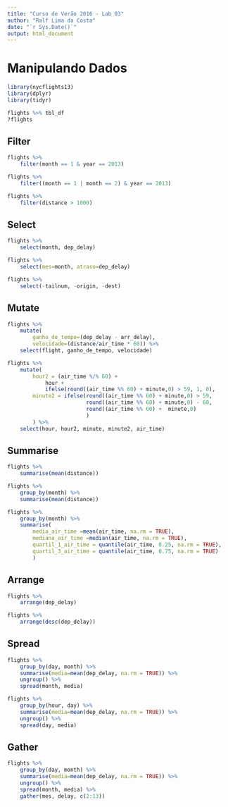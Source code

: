 ```yaml
---
title: "Curso de Verão 2016 - Lab 03"
author: "Ralf Lima da Costa"
date: "`r Sys.Date()`"
output: html_document
---
```


# Manipulando Dados


```r
library(nycflights13)
library(dplyr)
library(tidyr)
```

```r
flights %>% tbl_df
?flights
```

## Filter

```r
flights %>% 
    filter(month == 1 & year == 2013)

flights %>% 
    filter((month == 1 | month == 2) & year == 2013)

flights %>% 
    filter(distance > 1000)
```

## Select

```r
flights %>% 
    select(month, dep_delay)

flights %>% 
    select(mes=month, atraso=dep_delay)

flights %>% 
    select(-tailnum, -origin, -dest)
```

## Mutate

```r
flights %>% 
    mutate(
        ganho_de_tempo=(dep_delay - arr_delay),
        velocidade=(distance/air_time * 60)) %>%
    select(flight, ganho_de_tempo, velocidade)

flights %>% 
    mutate(
        hour2 = (air_time %/% 60) + 
            hour + 
            ifelse(round((air_time %% 60) + minute,0) > 59, 1, 0),
        minute2 = ifelse(round((air_time %% 60) + minute,0) > 59,
                         round((air_time %% 60) + minute,0) - 60, 
                         round((air_time %% 60) +  minute,0)
                         )
        ) %>%
    select(hour, hour2, minute, minute2, air_time)
```

## Summarise

```r
flights %>%
    summarise(mean(distance))

flights %>%
    group_by(month) %>%
    summarise(mean(distance))

flights %>%
    group_by(month) %>%
    summarise(
        media_air_time =mean(air_time, na.rm = TRUE),   
        mediana_air_time =median(air_time, na.rm = TRUE), 
        quartil_1_air_time = quantile(air_time, 0.25, na.rm = TRUE),
        quartil_3_air_time = quantile(air_time, 0.75, na.rm = TRUE)
        )
```

## Arrange

```r
flights %>%
    arrange(dep_delay)

flights %>%
    arrange(desc(dep_delay))
```

## Spread

```r
flights %>%
    group_by(day, month) %>%
    summarise(media=mean(dep_delay, na.rm = TRUE)) %>%
    ungroup() %>%
    spread(month, media)

flights %>%
    group_by(hour, day) %>%
    summarise(media=mean(dep_delay, na.rm = TRUE)) %>%
    ungroup() %>%
    spread(day, media)
```

## Gather

```r
flights %>%
    group_by(day, month) %>%
    summarise(media=mean(dep_delay, na.rm = TRUE)) %>%
    ungroup() %>%
    spread(month, media) %>%
    gather(mes, delay, c(2:13))
```

